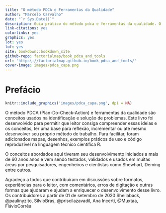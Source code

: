 ```yaml
--- 
title: "O método PDCA e Ferramentas da Qualidade"
author: "Marcelo Carvalho"
date: "`r Sys.Date()`"
description: Guia prático do método pdca e ferramentas da qualidade. O tema central do livro é a aplicação do método PDCA (Plan-Do-Check-Action) e ferramentas da qualidade que são instrumentos usados na identificação e solução de problemas.
link-citations: yes
colorlinks: yes
graphics: yes
lot: yes
lof: yes
site: bookdown::bookdown_site
github-repo: factorialmap/book_pdca_and_tools
url: 'https\://factorialmap.github.io/book_pdca_and_tools/'
cover-image: images/pdca_capa.png
---
```



# Prefácio {-}

```r
knitr::include_graphics('images/pdca_capa.png', dpi = NA)
```

O método PDCA (Plan-Do-Check-Action) e ferramentas da qualidade são conceitos usados na identificação e solução de problemas. Este livro foi desenvolvido para permitir que leitor consiga compreender essas ideias e os conceitos, ter uma base para reflexão, incrementar ou até mesmo desenvolver seu próprio método de trabalho. Para facilitar, foram adicionados mapas, desenhos, exemplos práticos de uso e código reproduzível na linguagem técnico científica R.

O conceitos abordados aqui tiveram seu desenvolvimento iniciados a mais de 60 anos anos e vem sendo testados, validados e usados em muitas áreas por pesquisadores, engenheiros e cientístas como Shewhart, Deming entre outros.

Agradeço a todos que contribuíram em discussões sobre formatos, experiências para o leitor, com comentários, erros de digitação e outras formas que ajudaram e ajudam a enriquecer o desenvolvimento desse livro. Os contribuidores a partir de 01 de setembro de 2020 Sheilaback, @paulinyzito, SilvioBras, @priscilazavadil, Ana Incerti, @Muxtaa, FlávioCorrêa